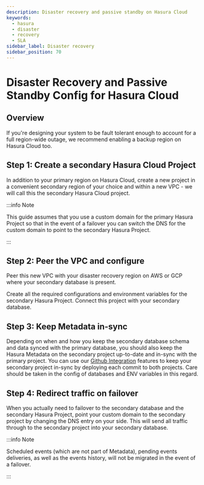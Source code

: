 ```yaml
---
description: Disaster recovery and passive standby on Hasura Cloud
keywords:
  - hasura
  - disaster
  - recovery
  - SLA
sidebar_label: Disaster recovery
sidebar_position: 70
---
```



# Disaster Recovery and Passive Standby Config for Hasura Cloud

<ProductBadge ee />

## Overview

If you're designing your system to be fault tolerant enough to account for a full region-wide outage, we recommend
enabling a backup region on Hasura Cloud too.

## Step 1: Create a secondary Hasura Cloud Project

In addition to your primary region on Hasura Cloud, create a new project in a convenient secondary region of your choice
and within a new VPC - we will call this the secondary Hasura Cloud project.

:::info Note

This guide assumes that you use a custom domain for the primary Hasura Project so that in the event of a failover you
can switch the DNS for the custom domain to point to the secondary Hasura Project.

:::

## Step 2: Peer the VPC and configure

Peer this new VPC with your disaster recovery region on AWS or GCP where your secondary database is present.

Create all the required configurations and environment variables for the secondary Hasura Project. Connect this project
with your secondary database.

## Step 3: Keep Metadata in-sync

Depending on when and how you keep the secondary database schema and data synced with the primary database, you should
also keep the Hasura Metadata on the secondary project up-to-date and in-sync with the primary project. You can use our
[Github Integration](/hasura-cloud/ci-cd/github-integration.mdx) features to keep your secondary project in-sync by
deploying each commit to both projects. Care should be taken in the config of databases and ENV variables in this
regard.

## Step 4: Redirect traffic on failover

When you actually need to failover to the secondary database and the secondary Hasura Project, point your custom domain
to the secondary project by changing the DNS entry on your side. This will send all traffic through to the secondary
project into your secondary database.

:::info Note

Scheduled events (which are not part of Metadata), pending events deliveries, as well as the events history, will not be
migrated in the event of a failover.

:::
